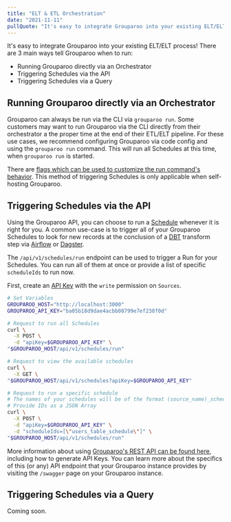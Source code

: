 ```yaml
---
title: "ELT & ETL Orchestration"
date: "2021-11-11"
pullQuote: "It's easy to integrate Grouparoo into your existing ELT/ELT process"
---
```


It's easy to integrate Grouparoo into your existing ELT/ELT process! There are 3 main ways tell Grouparoo when to run:

- Running Grouparoo directly via an Orchestrator
- Triggering Schedules via the API
- Triggering Schedules via a Query

## Running Grouparoo directly via an Orchestrator

Grouparoo can always be run via the CLI via `grouparoo run`. Some customers may want to run Grouparoo via the CLI directly from their orchestrator a the proper time at the end of their ETL/ELT pipeline. For these use cases, we recommend configuring Grouparoo via code config and using the `grouparoo run` command. This will run all Schedules at this time, when `grouparoo run` is started.

There are [flags which can be used to customize the run command's behavior](/docs/cli/run#run). This method of triggering Schedules is only applicable when self-hosting Grouparoo.

## Triggering Schedules via the API

Using the Grouparoo API, you can choose to run a [Schedule](/docs/getting-started/product-concepts#schedule) whenever it is right for you. A common use-case is to trigger all of your Grouparoo Schedules to look for new records at the conclusion of a [DBT](https://www.getdbt.com/) transform step via [Airflow](https://airflow.apache.org/) or [Dagster](https://dagster.io/).

The `/api/v1/schedules/run` endpoint can be used to trigger a Run for your Schedules. You can run all of them at once or provide a list of specific `scheduleIds` to run now.

First, create an [API Key]() with the `write` permission on `Sources`.

```bash
# Set Variables
GROUPAROO_HOST="http://localhost:3000"
GROUPAROO_API_KEY="ba05b18d9dae4acbb08799e7ef238f0d"

# Request to run all Schedules
curl \
  -X POST \
  -d "apiKey=$GROUPAROO_API_KEY" \
"$GROUPAROO_HOST/api/v1/schedules/run"

# Request to view the available schedules
curl \
  -X GET \
"$GROUPAROO_HOST/api/v1/schedules?apiKey=$GROUPAROO_API_KEY"

# Request to run a specific schedule
# The names of your schedules will be of the format (source_name)_schedule
# Provide IDs as a JSON Array
curl \
  -X POST \
  -d "apiKey=$GROUPAROO_API_KEY" \
  -d "scheduleIds=[\"users_table_schedule\"]" \
"$GROUPAROO_HOST/api/v1/schedules/run"
```

More information about using [Grouparoo's REST API can be found here](/docs/support/rest-api), including how to generate API Keys. You can learn more about the specifics of this (or any) API endpoint that your Grouparoo instance provides by visiting the `/swagger` page on your Grouparoo instance.

## Triggering Schedules via a Query

Coming soon.

